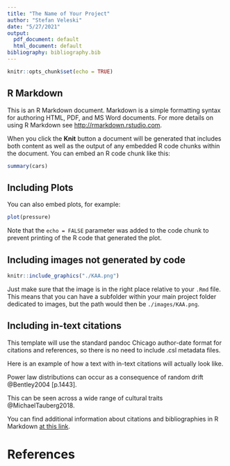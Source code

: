 ```yaml
---
title: "The Name of Your Project"
author: "Stefan Veleski"
date: "5/27/2021"
output:
  pdf_document: default
  html_document: default
bibliography: bibliography.bib
---
```


```r
knitr::opts_chunk$set(echo = TRUE)
```
## R Markdown

This is an R Markdown document. Markdown is a simple formatting syntax for authoring HTML, PDF, and MS Word documents. For more details on using R Markdown see <http://rmarkdown.rstudio.com>.

When you click the **Knit** button a document will be generated that includes both content as well as the output of any embedded R code chunks within the document. You can embed an R code chunk like this:

```r
summary(cars)
```

## Including Plots

You can also embed plots, for example:

```r
plot(pressure)
```

Note that the `echo = FALSE` parameter was added to the code chunk to prevent printing of the R code that generated the plot.

## Including images not generated by code

```r
knitr::include_graphics("./KAA.png")
```

Just make sure that the image is in the right place relative to your `.Rmd` file. This means that you can have a subfolder within your main project folder dedicated to images, but the path would then be `./images/KAA.png`.

## Including in-text citations

This template will use the standard pandoc Chicago author-date format for citations and references, so there is no need to include .csl metadata files.

Here is an example of how a text with in-text citations will actually look like. 

Power law distributions can occur as a consequence of random drift @Bentley2004 [p.1443].

This can be seen across a wide range of cultural traits @MichaelTauberg2018.

You can find additional information about citations and bibliographies in R Markdown [at this link](https://rmarkdown.rstudio.com/authoring_bibliographies_and_citations.html).

# References
